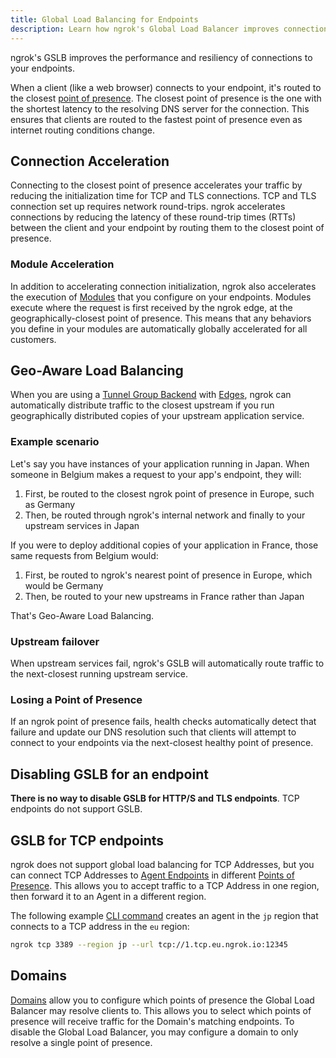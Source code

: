 ```yaml
---
title: Global Load Balancing for Endpoints
description: Learn how ngrok's Global Load Balancer improves connection performance to your endpoints.
---
```


ngrok's GSLB improves the performance and resiliency of connections to your
endpoints.

When a client (like a web browser) connects to your endpoint, it's routed to the closest [point of presence](/universal-gateway/points-of-presence/). The closest point of presence is the one with the shortest latency to the resolving DNS server for the connection. This ensures that clients are routed to the fastest point of presence even as internet routing conditions change.

## Connection Acceleration

Connecting to the closest point of presence accelerates your traffic by
reducing the initialization time for TCP and TLS connections. TCP and TLS
connection set up requires network round-trips. ngrok accelerates connections
by reducing the latency of these round-trip times (RTTs) between the client and your endpoint by routing them to the closest point of presence.

### Module Acceleration

In addition to accelerating connection initialization, ngrok also accelerates the execution of [Modules](/traffic-policy/actions/) that you configure on your endpoints. Modules execute where the request is first received by the ngrok edge, at the geographically-closest point of presence. This means that any behaviors you define in your modules are automatically globally accelerated for all customers.

## Geo-Aware Load Balancing

When you are using a [Tunnel Group Backend](/universal-gateway/edges/#tunnel-group)
with [Edges](/universal-gateway/edges), ngrok can automatically distribute traffic
to the closest upstream if you run geographically distributed copies of your
upstream application service.

### Example scenario

Let's say you have instances of your application running in Japan. When someone in Belgium makes a request to your app's endpoint, they will:

1. First, be routed to the
   closest ngrok point of presence in Europe, such as Germany
1. Then, be routed through ngrok's internal network and finally to your
   upstream services in Japan

If you were to deploy additional copies of your application in
France, those same requests from Belgium would:

1. First, be routed to ngrok's nearest point of presence in Europe, which would be Germany
1. Then, be routed to your new upstreams in France rather than Japan

That's Geo-Aware Load Balancing.

### Upstream failover

When upstream services fail, ngrok's GSLB will automatically route traffic to the next-closest running upstream service.

### Losing a Point of Presence

If an ngrok point of presence fails, health checks automatically detect that
failure and update our DNS resolution such that clients will attempt to connect to your endpoints via the next-closest healthy point of presence.

## Disabling GSLB for an endpoint

**There is no way to disable GSLB for HTTP/S and TLS endpoints**. TCP endpoints do not support GSLB.

## GSLB for TCP endpoints

ngrok does not support global load balancing for TCP Addresses, but you can connect TCP Addresses to [Agent Endpoints](/agent/) in different [Points of Presence](/universal-gateway/points-of-presence). This allows you to accept traffic to a TCP Address in one region, then forward it to an Agent in a different region.

The following example [CLI command](/agent/cli) creates an agent in the `jp` region that connects to a TCP address in the `eu` region:

```sh
ngrok tcp 3389 --region jp --url tcp://1.tcp.eu.ngrok.io:12345
```

## Domains

[Domains](/universal-gateway/domains/what-are-domains) allow you to configure which points of presence the Global Load
Balancer may resolve clients to. This allows you to select which points of
presence will receive traffic for the Domain's matching endpoints. To disable
the Global Load Balancer, you may configure a domain to only resolve a single
point of presence.
